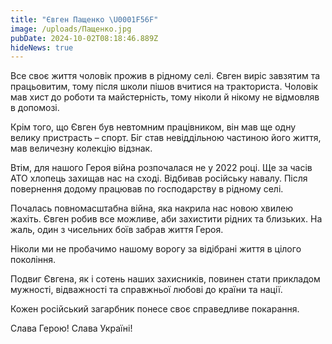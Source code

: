 ```yaml
---
title: "Євген Пащенко \U0001F56F"
image: /uploads/Пащенко.jpg
pubDate: 2024-10-02T08:18:46.889Z
hideNews: true
---
```


Все своє життя чоловік прожив в рідному селі. Євген виріс завзятим та працьовитим, тому після школи пішов вчитися на тракториста. Чоловік мав хист до роботи та майстерність, тому ніколи й нікому не відмовляв в допомозі.

Крім того, що Євген був невтомним працівником, він мав ще одну велику пристрасть – спорт. Біг став невіддільною частиною його життя, мав величезну колекцію відзнак.

Втім, для нашого Героя війна розпочалася не у 2022 році. Ще за часів АТО хлопець захищав нас на сході. Відбивав російську навалу. Після повернення додому працював по господарству в рідному селі.

Почалась повномасштабна війна, яка накрила нас новою хвилею жахіть. Євген робив все можливе, аби захистити рідних та близьких. На жаль, один з чисельних боїв забрав життя Героя.

Ніколи ми не пробачимо нашому ворогу за відібрані життя в цілого покоління.

Подвиг Євгена, як і сотень наших захисників, повинен стати прикладом мужності, відважності та справжньої любові до країни та нації.

Кожен російський загарбник понесе своє справедливе покарання.

Слава Герою! Слава Україні!
